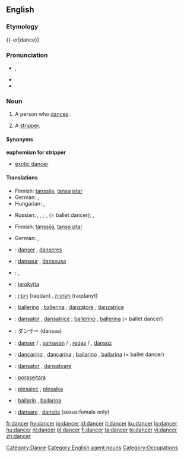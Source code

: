 ==English==

===Etymology===
{{-er|dance}}

===Pronunciation===
* {{a|UK}} {{IPA|/ˈdæns.ə(ɹ)/}}, {{SAMPA|/"d{ns.@(r)/}}
* {{audio|en-us-dancer.ogg|Audio (US)}}
* {{rhymes|ɑːnsə(r)}}

===Noun===
{{wikipedia}}
{{en-noun}}

# A person who [[dances]].
# {{euphemism}} A [[stripper]].

====Synonyms====
'''euphemism for stripper'''
* [[exotic dancer]]

====Translations====
{{trans-top|person who dances}}
* Finnish: [[tanssija]], [[tanssijatar]]
* German: {{t+|de|Tänzerin|f}}, {{t+|de|Tänzer|m}}
* Hungarian: {{t|hu|táncos}} {{m}}, {{t|hu|táncosnő}} {{f}}
{{trans-mid}}
* Russian: {{t|ru|танцор|m|sc=Cyrl|tr=tancór}}, {{t|ru|танцовщик|m|sc=Cyrl|tr=tancóvš'ik}}, {{t|ru|танцовщица|f|sc=Cyrl|tr=tancóvš'ica}}; {{t|ru|балерун|m|sc=Cyrl|tr=bal'erún}}, {{t|ru|балерина|f|sc=Cyrl|tr=bal'erína}} (= ballet dancer); {{t|ru|плясун|m|sc=Cyrl|tr=pl'asún}}, {{t|ru|плясунья|f|sc=Cyrl|tr=pl'asún'ja}}
{{trans-bottom}}

{{trans-top|euphemism for stripper}}
* Finnish: [[tanssija]], [[tanssijatar]]
{{trans-mid}}
* German: {{t+|de|Tänzerin|f}}, {{t+|de|Tänzer|m}}
{{trans-bottom}}

{{checktrans-top}}
* {{ttbc|Dutch}}: [[danser]] {{m}}, [[danseres]] {{f}}
* {{ttbc|French}}: [[danseur]] {{m}}, [[danseuse]] {{f}}
* {{ttbc|Greek}}: {{t|el|χορευτής|m|tr=choreftís}}, {{t|el|χορεύτρια|f|tr=choréftria}}
* {{ttbc|Guarani}}: [[jerokyha]]
* {{ttbc|Hebrew}}: [[רקדן]] (raqdan) {{m}}, [[רקדנית]] (raqdanyt) {{f}}
* {{ttbc|Italian}}: [[ballerino]] {{m}}, [[ballerina]] {{f}}, [[danzatore]] {{m}}, [[danzatrice]] {{f}}
* {{ttbc|Interlingua}}: [[dansator]] {{m}}, [[dansatrice]] {{f}}; [[ballerino]] {{m}}, [[ballerina]] {{f}} (= ballet dancer)
{{trans-mid}}
* {{ttbc|Japanese}}: ダンサー (dansaa)
* {{ttbc|Kurdish}}: [[danser]] {{m}} / {{f}}, [[semavan]] {{m}} / {{f}}, [[reqas]] {{m}} / {{f}}, [[dansoz]] {{f}}
* {{ttbc|Portuguese}}: [[dançarino]] {{m}}, [[dançarina]] {{f}}; [[bailarino]] {{m}}, [[bailarina]] {{f}} (= ballet dancer)
* {{ttbc|Romanian}}: [[dansator]] {{m}}, [[dansatoare]] {{f}}
* {{ttbc|Tupinambá}}: [[poraseitara]]
* {{ttbc|Slovene}}: [[plesalec]] {{m}}, [[plesalka]] {{f}}
* {{ttbc|Spanish}}: [[bailarín]] {{m}}, [[bailarina]] {{f}}
* {{ttbc|Swedish}}: [[dansare]] {{c}}, [[dansös]] {{c}} (sexus:female only)
{{trans-bottom}}

[[Category:Dance]]
[[Category:English agent nouns]]
[[Category:Occupations]]

[[fr:dancer]]
[[hy:dancer]]
[[io:dancer]]
[[id:dancer]]
[[it:dancer]]
[[ku:dancer]]
[[lo:dancer]]
[[hu:dancer]]
[[nl:dancer]]
[[pl:dancer]]
[[fi:dancer]]
[[ta:dancer]]
[[te:dancer]]
[[vi:dancer]]
[[zh:dancer]]